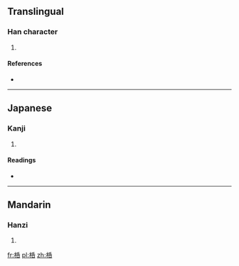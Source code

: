 ==Translingual==

===Han character===
{{Han char|rn=75|rad=木|as=07|sn=11|four=|canj=木竹心口 (DHPR)}}

# {{defn|Han|sort=木07}}

====References====
* {{Han ref|kx=0527.020|dkj=14803|dj=0915.210|hdz=21218.020|uh=6870|ud=26736}}

----

==Japanese==

===Kanji===
{{ja-kanji|grade=|rs=木07}}

# {{defn|Japanese|sort=木07}}

====Readings====
* {{ja-readings|on=[[かつ]] (katsu), [[かち]] (kachi)|kun=[[ゆだめ]] (yudame)}}

----

==Mandarin==

===Hanzi===
{{cmn-hanzi|pin=[[guā]] ([[gua1]]), [[po]] ([[po5]])|wg=kua<sup>1</sup>, p'o<sup>5</sup>}}

# {{defn|Mandarin|sort=木07}}

[[fr:桰]]
[[pl:桰]]
[[zh:桰]]